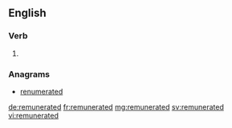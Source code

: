 ==English==

===Verb===
{{head|en}}

# {{en-past of|remunerate}}

===Anagrams===
* [[renumerated#English|renumerated]]

[[de:remunerated]]
[[fr:remunerated]]
[[mg:remunerated]]
[[sv:remunerated]]
[[vi:remunerated]]